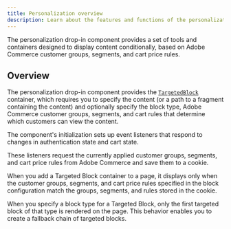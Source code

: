 ```yaml
---
title: Personalization overview
description: Learn about the features and functions of the personalization drop-in component.
---
```


The personalization drop-in component provides a set of tools and containers designed to display content conditionally, based on Adobe Commerce customer groups, segments, and cart price rules.

## Overview

The personalization drop-in component provides the [`TargetedBlock`](/dropins/personalization/containers/targeted-block/) container, which requires you to specify the content (or a path to a fragment containing the content) and optionally specify the block type, Adobe Commerce customer groups, segments, and cart rules that determine which customers can view the content.

The component's initialization sets up event listeners that respond to changes in authentication state and cart state.

These listeners request the currently applied customer groups, segments, and cart price rules from Adobe Commerce and save them to a cookie.

When you add a Targeted Block container to a page, it displays only when the customer groups, segments, and cart price rules specified in the block configuration match the groups, segments, and rules stored in the cookie.

When you specify a block type for a Targeted Block, only the first targeted block of that type is rendered on the page. This behavior enables you to create a fallback chain of targeted blocks.

